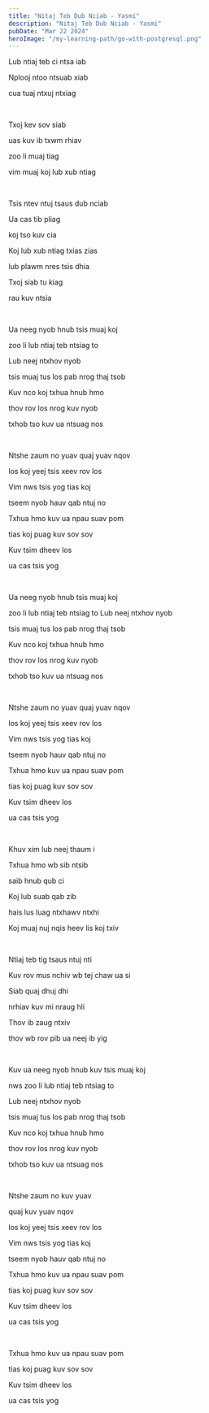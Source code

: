 ```yaml
---
title: "Nitaj Teb Dub Nciab - Yasmi"
description: "Nitaj Teb Dub Nciab - Yasmi"
pubDate: "Mar 22 2024"
heroImage: "/my-learning-path/go-with-postgresql.png"
---
```


Lub ntiaj teb ci ntsa iab

Nplooj ntoo ntsuab xiab

cua tuaj ntxuj ntxiag

<br />

Txoj kev sov siab

uas kuv ib txwm rhiav

zoo li muaj tiag

vim muaj koj lub xub ntiag

<br />

Tsis ntev ntuj tsaus dub nciab

Ua cas tib pliag

koj tso kuv cia

Koj lub xub ntiag txias zias

lub plawm nres tsis dhia

Txoj siab tu kiag

rau kuv ntsia

<br />

Ua neeg nyob hnub tsis muaj koj

zoo li lub ntiaj teb ntsiag to

Lub neej ntxhov nyob

tsis muaj tus los pab nrog thaj tsob

Kuv nco koj txhua hnub hmo

thov rov los nrog kuv nyob

txhob tso kuv ua ntsuag nos

<br />

Ntshe zaum no yuav quaj yuav nqov

los koj yeej tsis xeev rov los

Vim nws tsis yog tias koj

tseem nyob hauv qab ntuj no

Txhua hmo kuv ua npau suav pom

tias koj puag kuv sov sov

Kuv tsim dheev los

ua cas tsis yog

<br />

Ua neeg nyob hnub tsis muaj koj

zoo li lub ntiaj teb ntsiag to
Lub neej ntxhov nyob

tsis muaj tus los pab nrog thaj tsob

Kuv nco koj txhua hnub hmo

thov rov los nrog kuv nyob

txhob tso kuv ua ntsuag nos

<br />

Ntshe zaum no yuav quaj yuav nqov

los koj yeej tsis xeev rov los

Vim nws tsis yog tias koj

tseem nyob hauv qab ntuj no

Txhua hmo kuv ua npau suav pom

tias koj puag kuv sov sov

Kuv tsim dheev los

ua cas tsis yog

<br />

Khuv xim lub neej thaum i

Txhua hmo wb sib ntsib

saib hnub qub ci

Koj lub suab qab zib

hais lus luag ntxhawv ntxhi

Koj muaj nuj nqis heev lis koj txiv

<br />

Ntiaj teb tig tsaus ntuj nti

Kuv rov mus nchiv wb tej chaw ua si

Siab quaj dhuj dhi

nrhiav kuv mi nraug hli

Thov ib zaug ntxiv

thov wb rov pib ua neej ib yig

<br />

Kuv ua neeg nyob hnub kuv tsis muaj koj

nws zoo li lub ntiaj teb ntsiag to

Lub neej ntxhov nyob

tsis muaj tus los pab nrog thaj tsob

Kuv nco koj txhua hnub hmo

thov rov los nrog kuv nyob

txhob tso kuv ua ntsuag nos

<br />

Ntshe zaum no kuv yuav

quaj kuv yuav nqov

los koj yeej tsis xeev rov los

Vim nws tsis yog tias koj

tseem nyob hauv qab ntuj no

Txhua hmo kuv ua npau suav pom

tias koj puag kuv sov sov

Kuv tsim dheev los

ua cas tsis yog

<br />

Txhua hmo kuv ua npau suav pom

tias koj puag kuv sov sov

Kuv tsim dheev los

ua cas tsis yog
